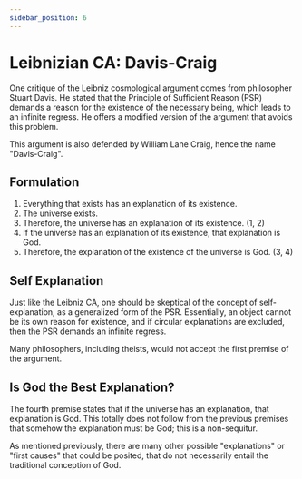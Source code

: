 ```yaml
---
sidebar_position: 6
---
```


# Leibnizian CA: Davis-Craig

One critique of the Leibniz cosmological argument comes from philosopher Stuart Davis.
He stated that the Principle of Sufficient Reason (PSR) demands a reason for the existence of the necessary being, which leads to an infinite regress.
He offers a modified version of the argument that avoids this problem.

This argument is also defended by William Lane Craig, hence the name "Davis-Craig".

## Formulation

1. Everything that exists has an explanation of its existence.
2. The universe exists.
3. Therefore, the universe has an explanation of its existence. (1, 2)
4. If the universe has an explanation of its existence, that explanation is God.
5. Therefore, the explanation of the existence of the universe is God. (3, 4)

## Self Explanation

Just like the Leibniz CA, one should be skeptical of the concept of self-explanation, as a generalized form of the PSR.
Essentially, an object cannot be its own reason for existence, and if circular explanations are excluded, then the PSR demands an infinite regress.

Many philosophers, including theists, would not accept the first premise of the argument.

## Is God the Best Explanation?

The fourth premise states that if the universe has an explanation, that explanation is God.
This totally does not follow from the previous premises that somehow the explanation must be God; this is a non-sequitur.

As mentioned previously, there are many other possible "explanations" or "first causes" that could be posited, that do not necessarily entail the traditional conception of God.
